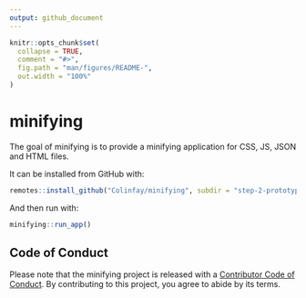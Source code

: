 ```yaml
---
output: github_document
---
```


<!-- README.md is generated from README.Rmd. Please edit that file -->

```r
knitr::opts_chunk$set(
  collapse = TRUE,
  comment = "#>",
  fig.path = "man/figures/README-",
  out.width = "100%"
)
```

# minifying

<!-- badges: start -->
<!-- badges: end -->

The goal of minifying is to provide a minifying application for CSS, JS, JSON and HTML files. 

It can be installed from GitHub with:

```r
remotes::install_github("Colinfay/minifying", subdir = "step-2-prototype")
```

And then run with: 

```r
minifying::run_app()
```


## Code of Conduct

Please note that the minifying project is released with a [Contributor Code of Conduct](https://contributor-covenant.org/version/2/0/CODE_OF_CONDUCT.html). By contributing to this project, you agree to abide by its terms.